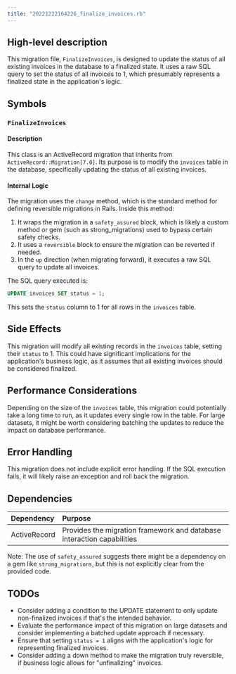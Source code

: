 ```yaml
---
title: "20221222164226_finalize_invoices.rb"
---
```


## High-level description
This migration file, `FinalizeInvoices`, is designed to update the status of all existing invoices in the database to a finalized state. It uses a raw SQL query to set the status of all invoices to 1, which presumably represents a finalized state in the application's logic.

## Symbols

### `FinalizeInvoices`
#### Description
This class is an ActiveRecord migration that inherits from `ActiveRecord::Migration[7.0]`. Its purpose is to modify the `invoices` table in the database, specifically updating the status of all existing invoices.

#### Internal Logic
The migration uses the `change` method, which is the standard method for defining reversible migrations in Rails. Inside this method:

1. It wraps the migration in a `safety_assured` block, which is likely a custom method or gem (such as strong_migrations) used to bypass certain safety checks.
2. It uses a `reversible` block to ensure the migration can be reverted if needed.
3. In the `up` direction (when migrating forward), it executes a raw SQL query to update all invoices.

The SQL query executed is:
```sql
UPDATE invoices SET status = 1;
```
This sets the `status` column to 1 for all rows in the `invoices` table.

## Side Effects
This migration will modify all existing records in the `invoices` table, setting their `status` to 1. This could have significant implications for the application's business logic, as it assumes that all existing invoices should be considered finalized.

## Performance Considerations
Depending on the size of the `invoices` table, this migration could potentially take a long time to run, as it updates every single row in the table. For large datasets, it might be worth considering batching the updates to reduce the impact on database performance.

## Error Handling
This migration does not include explicit error handling. If the SQL execution fails, it will likely raise an exception and roll back the migration.

## Dependencies
| Dependency | Purpose |
|:-----------|:--------|
| ActiveRecord | Provides the migration framework and database interaction capabilities |

Note: The use of `safety_assured` suggests there might be a dependency on a gem like `strong_migrations`, but this is not explicitly clear from the provided code.

## TODOs
- Consider adding a condition to the UPDATE statement to only update non-finalized invoices if that's the intended behavior.
- Evaluate the performance impact of this migration on large datasets and consider implementing a batched update approach if necessary.
- Ensure that setting `status = 1` aligns with the application's logic for representing finalized invoices.
- Consider adding a down method to make the migration truly reversible, if business logic allows for "unfinalizing" invoices.